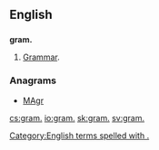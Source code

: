 ==English==

==={{abbreviation-old|en}}===
'''gram.'''
# [[grammar|Grammar]].

===Anagrams===
* [[MAgr#English|MAgr]]
[[Category:English terms spelled with .]]

[[cs:gram.]]
[[io:gram.]]
[[sk:gram.]]
[[sv:gram.]]